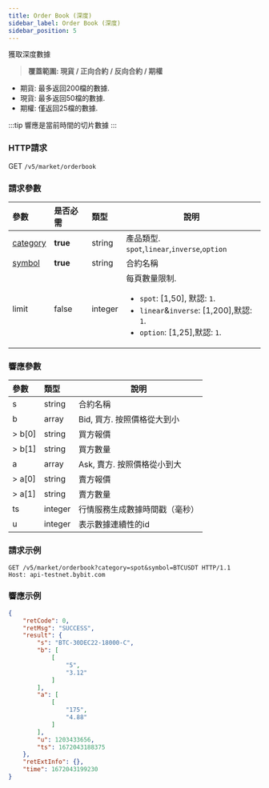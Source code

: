 ```yaml
---
title: Order Book (深度)
sidebar_label: Order Book (深度)
sidebar_position: 5
---
```


獲取深度數據
> **覆蓋範圍: 現貨 / 正向合約 / 反向合約 / 期權**

* 期貨: 最多返回200檔的數據.
* 現貨: 最多返回50檔的數據.
* 期權: 僅返回25檔的數據.

:::tip
響應是當前時間的切片數據
:::

### HTTP請求
GET `/v5/market/orderbook`

### 請求參數
| 參數 | 是否必需 | 類型 | 說明|
|:----- |:-------|:-----|------ |
|[category](../enum#category) |**true** |string |產品類型. `spot`,`linear`,`inverse`,`option` |
|[symbol](../enum#symbol) |**true** |string |合約名稱|
|limit |false |integer |每頁數量限制.<ul><li>`spot`: [1,50], 默認: `1`.</li><li>`linear`&`inverse`: [1,200],默認: `1`.</li><li>`option`: [1,25],默認: `1`.</li></ul>|

### 響應參數
| 參數 | 類型 | 說明|
|:----- |:-----|----- |
|s |string |合約名稱 |
|b |array |Bid, 買方. 按照價格從大到小 |
|> b[0] |string |買方報價 |
|> b[1] |string |買方數量 |
|a |array |Ask, 賣方. 按照價格從小到大 |
|> a[0] |string |賣方報價 |
|> a[1] |string |賣方數量 |
|ts |integer |行情服務生成數據時間戳（毫秒） |
|u |integer |表示數據連續性的id |

### 請求示例

```http
GET /v5/market/orderbook?category=spot&symbol=BTCUSDT HTTP/1.1
Host: api-testnet.bybit.com
```

### 響應示例

```json
{
    "retCode": 0,
    "retMsg": "SUCCESS",
    "result": {
        "s": "BTC-30DEC22-18000-C",
        "b": [
            [
                "5",
                "3.12"
            ]
        ],
        "a": [
            [
                "175",
                "4.88"
            ]
        ],
        "u": 1203433656,
        "ts": 1672043188375
    },
    "retExtInfo": {},
    "time": 1672043199230
}
```